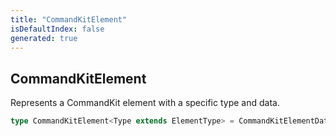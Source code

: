 ```yaml
---
title: "CommandKitElement"
isDefaultIndex: false
generated: true
---
```



<!-- This file was generated from the CommandKit source. Do not modify. Instead, re-run the "docgen" script -->


## CommandKitElement

<GenerationInfo sourceFile="packages/commandkit/src/components/common/element.ts" sourceLine="35" packageName="commandkit" />

Represents a CommandKit element with a specific type and data.

```ts title="Signature"
type CommandKitElement<Type extends ElementType> = CommandKitElementData[Type]
```
